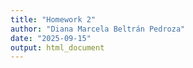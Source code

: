 ```yaml
---
title: "Homework 2"
author: "Diana Marcela Beltrán Pedroza"
date: "2025-09-15"
output: html_document
---
```


